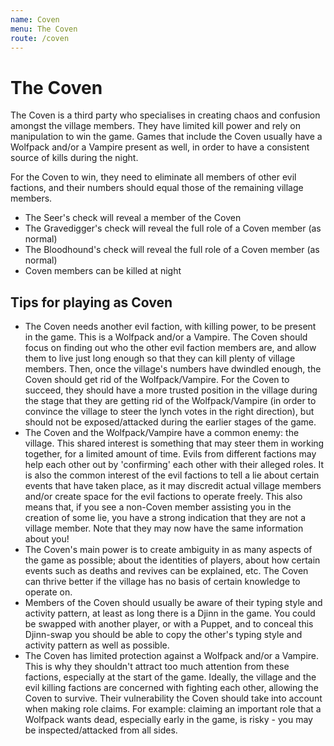 ```yaml
---
name: Coven
menu: The Coven
route: /coven
---
```


# The Coven

The Coven is a third party who specialises in creating chaos and
confusion amongst the village members. They have limited kill power and
rely on manipulation to win the game. Games that include the Coven
usually have a Wolfpack and/or a Vampire present as well, in order to
have a consistent source of kills during the night.

For the Coven to win, they need to eliminate all members of other evil
factions, and their numbers should equal those of the remaining village
members.

  - The Seer's check will reveal a member of the Coven
  - The Gravedigger's check will reveal the full role of a Coven member
    (as normal)
  - The Bloodhound's check will reveal the full role of a Coven member
    (as normal)
  - Coven members can be killed at night

## Tips for playing as Coven

  - The Coven needs another evil faction, with killing power, to be
    present in the game. This is a Wolfpack and/or a Vampire. The Coven
    should focus on finding out who the other evil faction members are,
    and allow them to live just long enough so that they can kill plenty
    of village members. Then, once the village's numbers have dwindled
    enough, the Coven should get rid of the Wolfpack/Vampire. For the
    Coven to succeed, they should have a more trusted position in the
    village during the stage that they are getting rid of the
    Wolfpack/Vampire (in order to convince the village to steer the
    lynch votes in the right direction), but should not be
    exposed/attacked during the earlier stages of the game.
  - The Coven and the Wolfpack/Vampire have a common enemy: the village.
    This shared interest is something that may steer them in working
    together, for a limited amount of time. Evils from different
    factions may help each other out by 'confirming' each other with
    their alleged roles. It is also the common interest of the evil
    factions to tell a lie about certain events that have taken place,
    as it may discredit actual village members and/or create space for
    the evil factions to operate freely. This also means that, if you
    see a non-Coven member assisting you in the creation of some lie,
    you have a strong indication that they are not a village member.
    Note that they may now have the same information about you\!
  - The Coven's main power is to create ambiguity in as many aspects of
    the game as possible; about the identities of players, about how
    certain events such as deaths and revives can be explained, etc. The
    Coven can thrive better if the village has no basis of certain
    knowledge to operate on.
  - Members of the Coven should usually be aware of their typing style
    and activity pattern, at least as long there is a Djinn in the game.
    You could be swapped with another player, or with a Puppet, and to
    conceal this Djinn-swap you should be able to copy the other's
    typing style and activity pattern as well as possible.
  - The Coven has limited protection against a Wolfpack and/or a
    Vampire. This is why they shouldn't attract too much attention from
    these factions, especially at the start of the game. Ideally, the
    village and the evil killing factions are concerned with fighting
    each other, allowing the Coven to survive. Their vulnerability the
    Coven should take into account when making role claims. For example:
    claiming an important role that a Wolfpack wants dead, especially
    early in the game, is risky - you may be inspected/attacked from all
    sides.
